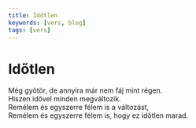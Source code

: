```yaml
---
title: Időtlen
keywords: [vers, blog]
tags: [vers]
---
```


# Időtlen

Még gyötör, de annyira már nem fáj mint régen.  
Hiszen idővel minden megváltozik.  
Remélem és egyszerre félem is a változást,  
Remélem és egyszerre félem is, hogy ez időtlen marad.
